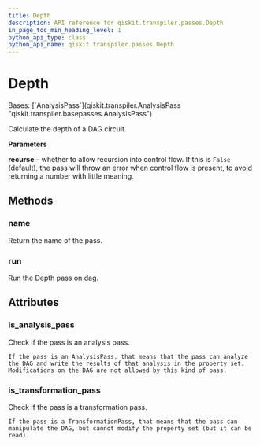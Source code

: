 ```yaml
---
title: Depth
description: API reference for qiskit.transpiler.passes.Depth
in_page_toc_min_heading_level: 1
python_api_type: class
python_api_name: qiskit.transpiler.passes.Depth
---
```


# Depth

<Class id="qiskit.transpiler.passes.Depth" isDedicatedPage={true} github="https://github.com/qiskit/qiskit/tree/stable/0.24/qiskit/transpiler/passes/analysis/depth.py" signature="Depth(*args, **kwargs)">
  Bases: [`AnalysisPass`](qiskit.transpiler.AnalysisPass "qiskit.transpiler.basepasses.AnalysisPass")

  Calculate the depth of a DAG circuit.

  **Parameters**

  **recurse** – whether to allow recursion into control flow. If this is `False` (default), the pass will throw an error when control flow is present, to avoid returning a number with little meaning.

  ## Methods

  <span id="qiskit-transpiler-passes-depth-name" />

  ### name

  <Function id="qiskit.transpiler.passes.Depth.name" name="name" signature="Depth.name()">
    Return the name of the pass.
  </Function>

  <span id="qiskit-transpiler-passes-depth-run" />

  ### run

  <Function id="qiskit.transpiler.passes.Depth.run" name="run" signature="Depth.run(dag)">
    Run the Depth pass on dag.
  </Function>

  ## Attributes

  ### is\_analysis\_pass

  <Attribute id="qiskit.transpiler.passes.Depth.is_analysis_pass" name="is_analysis_pass">
    Check if the pass is an analysis pass.

    If the pass is an AnalysisPass, that means that the pass can analyze the DAG and write the results of that analysis in the property set. Modifications on the DAG are not allowed by this kind of pass.
  </Attribute>

  ### is\_transformation\_pass

  <Attribute id="qiskit.transpiler.passes.Depth.is_transformation_pass" name="is_transformation_pass">
    Check if the pass is a transformation pass.

    If the pass is a TransformationPass, that means that the pass can manipulate the DAG, but cannot modify the property set (but it can be read).
  </Attribute>
</Class>

